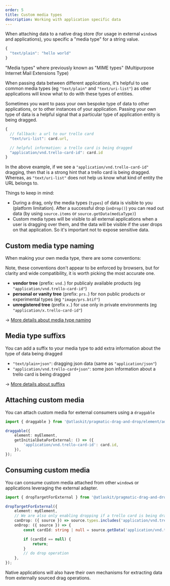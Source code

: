 ```yaml
---
order: 5
title: Custom media types
description: Working with application specific data
---
```



When attaching data to a native drag store (for usage in external `window`s and applications), you
specific a "media type" for a string value.

```ts
{
  "text/plain": "hello world"
}
```

<SectionMessage>

"Media types" where previously known as "MIME types" (Multipurpose Internet Mail Extensions Type)

</SectionMessage>

When passing data between different applications, it's helpful to use common media types (eg
`"text/plain"` and `"text/uri-list"`) as other applications will know what to do with these types of
entities.

Sometimes you want to pass your own bespoke type of data to other applications, or to other
instances of your application. Passing your own type of data is a helpful signal that a particular
type of application entity is being dragged.

```ts
{
  // fallback: a url to our trello card
  "text/uri-list": card.url,

  // helpful information: a trello card is being dragged
  "application/vnd.trello-card-id": card.id
}
```

In the above example, if we see a `"application/vnd.trello-card-id"` dragging, then that is a strong
hint that a trello card is being dragged. Whereas, as `"text/uri-list"` does not help us know what
kind of entity the URL belongs to.

Things to keep in mind:

- During a drag, only the media types (`types`) of data is visible to you (platform limitation).
  After a successful drop (`onDrop()`) you can read out data (by using `source.items` or
  `source.getData(mediaType)`)
- Custom media types will be visible to all external applications when a user is dragging over them,
  and the data will be visible if the user drops on that application. So it's important not to
  expose sensitive data.

## Custom media type naming

When making your own media type, there are some conventions:

<SectionMessage>

Note, these conventions don't appear to be enforced by browsers, but for clarity and wide
compatibility, it is worth picking the most accurate one.

</SectionMessage>

- **vendor tree** (prefix: `vnd.`) for publicaly available products (eg
  `"application/vnd.trello-card-id"`)
- **personal or vanity tree** (prefix: `prs.`) for non public products or experimental types (eg
  `"image/prs.btif"`)
- **unregistered tree** (prefix `x.`) for use only in private environments (eg
  `"application/x.trello-card-id"`)

→ [More details about media type naming](https://en.wikipedia.org/wiki/Media_type)

## Media type suffixs

You can add a suffix to your media type to add extra information about the type of data being
dragged

- `"text/plain+json"`: dragging json data (same as `"application/json"`)
- `"application/vnd.trello-card+json"`: some json information about a trello card is being dragged

→ [More details about suffixs](https://en.wikipedia.org/wiki/Media_type)

## Attaching custom media

You can attach custom media for external consumers using a `draggable`

```ts
import { draggable } from '@atlaskit/pragmatic-drag-and-drop/element/adapter';

draggable({
	element: myElement,
	getInitialDataForExternal: () => ({
		'application/vnd.trello-card-id': card.id,
	}),
});
```

## Consuming custom media

You can consume custom media attached from other `window`s or applications leveraging the external
adapter.

```ts
import { dropTargetForExternal } from '@atlaskit/pragmatic-drag-and-drop/external/adapter';

dropTargetForExternal({
	element: myElement,
	// We are also only enabling dropping if a trello card is being dragged
	canDrop: ({ source }) => source.types.includes('application/vnd.trello-card-id'),
	onDrop: ({ source }) => {
		const cardId: string | null = source.getData('application/vnd.trello-card-id');

		if (cardId == null) {
			return;
		}
		// do drop operation
	},
});
```

Native applications will also have their own mechanisms for extracting data from externally sourced
drag operations.
